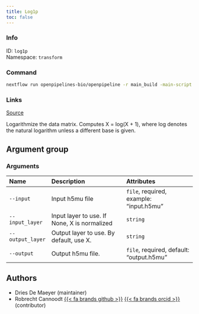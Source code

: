 ```yaml
---
title: Log1p
toc: false
---
```


::: {.column-margin}

### Info

ID: `log1p`  
Namespace: `transform`

### Command

```bash
nextflow run openpipelines-bio/openpipeline -r main_build -main-script target/nextflow/transform/log1p/main.nf --help
```

### Links
[Source](https://github.com/openpipelines-bio/openpipeline/blob/main/src/transform/log1p){.btn-action .btn-sm .btn-info .btn role="button"}
:::

Logarithmize the data matrix. Computes X = log(X + 1), where log denotes the natural logarithm unless a different base is given.


## Argument group

### Arguments



:::{.column-body-outset}
|Name             |Description                                  |Attributes                               |
|:----------------|:--------------------------------------------|:----------------------------------------|
|`--input`        |Input h5mu file                              |`file`, required, example: "input.h5mu"  |
|`--input_layer`  |Input layer to use. If None, X is normalized |`string`                                 |
|`--output_layer` |Output layer to use. By default, use X.      |`string`                                 |
|`--output`       |Output h5mu file.                            |`file`, required, default: "output.h5mu" |
:::

## Authors

 * Dries De Maeyer  (maintainer)
 * Robrecht Cannoodt [{{< fa brands github >}}](https://github.com/rcannood) [{{< fa brands orcid >}}](https://orcid.org/0000-0003-3641-729X) (contributor)
